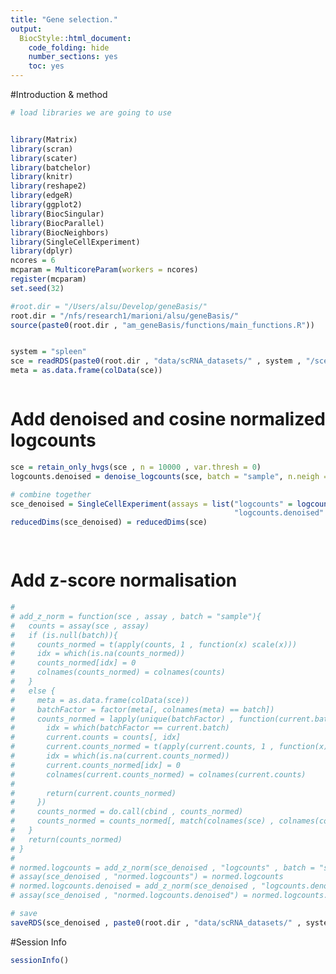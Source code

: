 ```yaml
---
title: "Gene selection."
output:
  BiocStyle::html_document:
    code_folding: hide
    number_sections: yes
    toc: yes  
---
```


#Introduction & method


```r
# load libraries we are going to use


library(Matrix)
library(scran)
library(scater)
library(batchelor)
library(knitr)
library(reshape2)
library(edgeR)
library(ggplot2)
library(BiocSingular)
library(BiocParallel)
library(BiocNeighbors)
library(SingleCellExperiment)
library(dplyr)
ncores = 6
mcparam = MulticoreParam(workers = ncores)
register(mcparam)
set.seed(32)

#root.dir = "/Users/alsu/Develop/geneBasis/"
root.dir = "/nfs/research1/marioni/alsu/geneBasis/"
source(paste0(root.dir , "am_geneBasis/functions/main_functions.R"))


system = "spleen"
sce = readRDS(paste0(root.dir , "data/scRNA_datasets/" , system , "/sce_" , system , ".Rds"))
meta = as.data.frame(colData(sce))



```

# Add denoised and cosine normalized logcounts

```r


sce = retain_only_hvgs(sce , n = 10000 , var.thresh = 0)
logcounts.denoised = denoise_logcounts(sce, batch = "sample", n.neigh = 10, nPC = 50, ncores = ncores)

# combine together
sce_denoised = SingleCellExperiment(assays = list("logcounts" = logcounts(sce), 
                                                  "logcounts.denoised" = logcounts.denoised), colData = colData(sce))  
reducedDims(sce_denoised) = reducedDims(sce)  

  
```


# Add z-score normalisation

```r

# 
# add_z_norm = function(sce , assay , batch = "sample"){
#   counts = assay(sce , assay)
#   if (is.null(batch)){
#     counts_normed = t(apply(counts, 1 , function(x) scale(x)))
#     idx = which(is.na(counts_normed))
#     counts_normed[idx] = 0
#     colnames(counts_normed) = colnames(counts)
#   }
#   else {
#     meta = as.data.frame(colData(sce))
#     batchFactor = factor(meta[, colnames(meta) == batch])
#     counts_normed = lapply(unique(batchFactor) , function(current.batch){
#       idx = which(batchFactor == current.batch)
#       current.counts = counts[, idx]
#       current.counts_normed = t(apply(current.counts, 1 , function(x) scale(x)))
#       idx = which(is.na(current.counts_normed))
#       current.counts_normed[idx] = 0
#       colnames(current.counts_normed) = colnames(current.counts)
#       
#       return(current.counts_normed)
#     })
#     counts_normed = do.call(cbind , counts_normed)
#     counts_normed = counts_normed[, match(colnames(sce) , colnames(counts_normed))]
#   }
#   return(counts_normed)
# }
#   
# normed.logcounts = add_z_norm(sce_denoised , "logcounts" , batch = "sample")
# assay(sce_denoised , "normed.logcounts") = normed.logcounts
# normed.logcounts.denoised = add_z_norm(sce_denoised , "logcounts.denoised" , batch = "sample")
# assay(sce_denoised , "normed.logcounts.denoised") = normed.logcounts.denoised

# save
saveRDS(sce_denoised , paste0(root.dir , "data/scRNA_datasets/" , system , "/sce_denoised_" , system , ".Rds"))


```

#Session Info

```r
sessionInfo()
```
